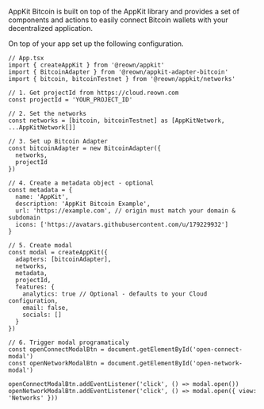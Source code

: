 
AppKit Bitcoin is built on top of the AppKit library and provides a set of components and actions to easily connect Bitcoin wallets with your decentralized application.

On top of your app set up the following configuration.

```tsx
// App.tsx
import { createAppKit } from '@reown/appkit'
import { BitcoinAdapter } from '@reown/appkit-adapter-bitcoin'
import { bitcoin, bitcoinTestnet } from '@reown/appkit/networks'

// 1. Get projectId from https://cloud.reown.com
const projectId = 'YOUR_PROJECT_ID'

// 2. Set the networks
const networks = [bitcoin, bitcoinTestnet] as [AppKitNetwork, ...AppKitNetwork[]]

// 3. Set up Bitcoin Adapter
const bitcoinAdapter = new BitcoinAdapter({
  networks,
  projectId
})

// 4. Create a metadata object - optional
const metadata = {
  name: 'AppKit',
  description: 'AppKit Bitcoin Example',
  url: 'https://example.com', // origin must match your domain & subdomain
  icons: ['https://avatars.githubusercontent.com/u/179229932']
}

// 5. Create modal
const modal = createAppKit({
  adapters: [bitcoinAdapter],
  networks,
  metadata,
  projectId,
  features: {
    analytics: true // Optional - defaults to your Cloud configuration,
    email: false,
    socials: []
  }
})

// 6. Trigger modal programaticaly
const openConnectModalBtn = document.getElementById('open-connect-modal')
const openNetworkModalBtn = document.getElementById('open-network-modal')

openConnectModalBtn.addEventListener('click', () => modal.open())
openNetworkModalBtn.addEventListener('click', () => modal.open({ view: 'Networks' }))
```


<BitcoinProvicerInterface />